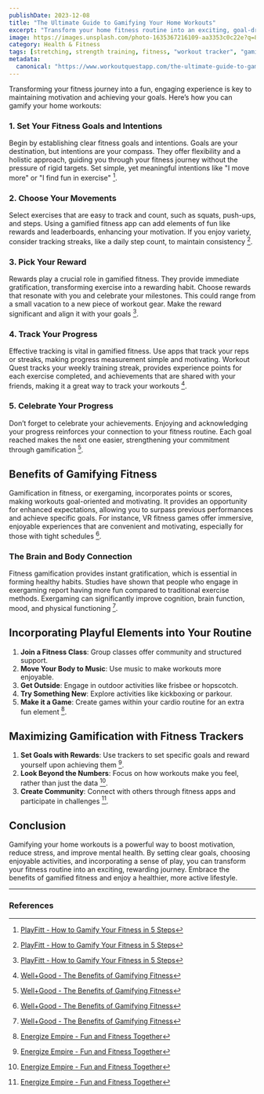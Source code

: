 ```yaml
---
publishDate: 2023-12-08
title: "The Ultimate Guide to Gamifying Your Home Workouts"
excerpt: "Transform your home fitness routine into an exciting, goal-driven journey with our comprehensive guide to gamifying your workouts. Unleash the power of play for a fun, engaging, and effective fitness experience."
image: https://images.unsplash.com/photo-1635367216109-aa3353c0c22e?q=80&w=2070&auto=format&fit=crop&ixlib=rb-4.0.3&ixid=M3wxMjA3fDB8MHxwaG90by1wYWdlfHx8fGVufDB8fHx8fA%3D%3D
category: Health & Fitness
tags: [stretching, strength training, fitness, "workout tracker", "gamified workout tracker", "gamified exercise"]
metadata:
  canonical: "https://www.workoutquestapp.com/the-ultimate-guide-to-gamifying-your-home-workouts"
---
```


Transforming your fitness journey into a fun, engaging experience is key to maintaining motivation and achieving your goals. Here’s how you can gamify your home workouts:

### 1. Set Your Fitness Goals and Intentions

Begin by establishing clear fitness goals and intentions. Goals are your destination, but intentions are your compass. They offer flexibility and a holistic approach, guiding you through your fitness journey without the pressure of rigid targets. Set simple, yet meaningful intentions like "I move more" or "I find fun in exercise" [^1].

### 2. Choose Your Movements

Select exercises that are easy to track and count, such as squats, push-ups, and steps. Using a gamified fitness app can add elements of fun like rewards and leaderboards, enhancing your motivation. If you enjoy variety, consider tracking streaks, like a daily step count, to maintain consistency [^1].

### 3. Pick Your Reward

Rewards play a crucial role in gamified fitness. They provide immediate gratification, transforming exercise into a rewarding habit. Choose rewards that resonate with you and celebrate your milestones. This could range from a small vacation to a new piece of workout gear. Make the reward significant and align it with your goals [^1].

### 4. Track Your Progress

Effective tracking is vital in gamified fitness. Use apps that track your reps or streaks, making progress measurement simple and motivating. Workout Quest tracks your weekly training streak, provides experience points for each exercise completed, and achievements that are shared with your friends, making it a great way to track your workouts [^2].

### 5. Celebrate Your Progress

Don’t forget to celebrate your achievements. Enjoying and acknowledging your progress reinforces your connection to your fitness routine. Each goal reached makes the next one easier, strengthening your commitment through gamification [^2].

## Benefits of Gamifying Fitness

Gamification in fitness, or exergaming, incorporates points or scores, making workouts goal-oriented and motivating. It provides an opportunity for enhanced expectations, allowing you to surpass previous performances and achieve specific goals. For instance, VR fitness games offer immersive, enjoyable experiences that are convenient and motivating, especially for those with tight schedules [^2].

### The Brain and Body Connection

Fitness gamification provides instant gratification, which is essential in forming healthy habits. Studies have shown that people who engage in exergaming report having more fun compared to traditional exercise methods. Exergaming can significantly improve cognition, brain function, mood, and physical functioning [^2].

## Incorporating Playful Elements into Your Routine

1. **Join a Fitness Class**: Group classes offer community and structured support.
2. **Move Your Body to Music**: Use music to make workouts more enjoyable.
3. **Get Outside**: Engage in outdoor activities like frisbee or hopscotch.
4. **Try Something New**: Explore activities like kickboxing or parkour.
5. **Make it a Game**: Create games within your cardio routine for an extra fun element [^3].

## Maximizing Gamification with Fitness Trackers

1. **Set Goals with Rewards**: Use trackers to set specific goals and reward yourself upon achieving them [^3].
2. **Look Beyond the Numbers**: Focus on how workouts make you feel, rather than just the data [^3].
3. **Create Community**: Connect with others through fitness apps and participate in challenges [^3].

## Conclusion

Gamifying your home workouts is a powerful way to boost motivation, reduce stress, and improve mental health. By setting clear goals, choosing enjoyable activities, and incorporating a sense of play, you can transform your fitness routine into an exciting, rewarding journey. Embrace the benefits of gamified fitness and enjoy a healthier, more active lifestyle.

---

### References

[^1]: [PlayFitt - How to Gamify Your Fitness in 5 Steps](https://www.playfitt.ca)
[^2]: [Well+Good - The Benefits of Gamifying Fitness](https://www.wellandgood.com)
[^3]: [Energize Empire - Fun and Fitness Together](https://www.energizeempire.com)
[^4]: [MyZone - Maximizing Gamification With Fitness Trackers](https://www
